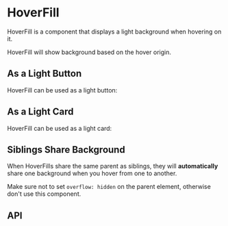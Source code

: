 
# HoverFill

HoverFill is a component that displays a light background when hovering on it.

HoverFill will show background based on the hover origin.

## As a Light Button

HoverFill can be used as a light button:

<LightButton />

## As a Light Card

HoverFill can be used as a light card:

<LightCard />

## Siblings Share Background

When HoverFills share the same parent as siblings, they will **automatically** share one background when you hover from one to another.

Make sure not to set `overflow: hidden` on the parent element, otherwise don't use this component.

<Siblings />

## API

<API />
